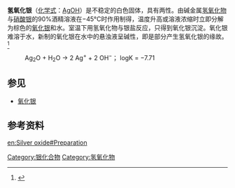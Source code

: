 {{chembox
| verifiedrevid = 
|   Name = 氢氧化银
|   ImageFile = [[File:Ag+.svg|33px]]  [[File:OH-.svg|33px]]
|   ImageName = 
|   OtherNames = 
|   IUPACName = 氢氧化银(I)
| Section1 = {{Chembox Identifiers
|   ChemSpiderID_Ref = {{chemspidercite|correct|chemspider}}
| ChemSpiderID = 
| PubChem = 
| InChI =
| InChIKey =
| SMILES = [Ag+].[OH-]
| StdInChI_Ref = {{stdinchicite|correct|chemspider}}
| StdInChI =
| StdInChIKey_Ref = {{stdinchicite|correct|chemspider}}
| StdInChIKey = 
| CASNo = 12673-77-7
| CASNo_Ref = {{cascite|correct|CAS}}
  }}
| Section2 = {{Chembox Properties
|   Formula = AgOH
|   MolarMass =
|   Appearance = 白色固体
|   Density = 
|   MeltingPt = （分解）
|   BoilingPt = 
|   Solubility = 难溶
|   Solvent =
|   SolubleOther = 
  }}
| Section7 = {{Chembox Hazards
|  EUHazardSymbol =
|  RPhrases =
|  SPhrases =
|  FlashPt = 
|  pKa = 
|  pKb = 
|  EUClass =
|  EUIndex = 
|  MainHazards = 
|  NFPA-H = 
|  NFPA-F = 
|  NFPA-R = 
|  NFPA-O = 
|  RSPhrases = 
|  Autoignition = 
|  ExploLimits = 
|  PEL = 
  }}
| Section8 = {{Chembox Related
|   Function = 
|   OtherFunctn = 
|   OtherAnions = [[氧化银|氧化银]]
|   OtherCations = [[氢氧化亚铜|氢氧化亚铜]]<BR>[[氢氧化铜|氢氧化铜]]
|   OtherCpds = 
  }}
}}
'''氢氧化银'''（[[化学式|化学式]]：[[银|Ag]][[氧|O]][[氢|H]]）是不稳定的白色固体，具有两性。由碱金属[[氢氧化物|氢氧化物]]与[[硝酸银|硝酸银]]的90%酒精溶液在−45°C时作用制得，温度升高或溶液浓缩时立即分解为棕色的[[氧化银|氧化银]]和水。室温下用氢氧化物与银盐反应，只得到氧化银沉淀。氧化银难溶于水，新制的氧化银在水中的悬浊液呈碱性，即是部分产生氢氧化银的缘故。<ref>{{cite journal en| doi = 10.3891/acta.chem.scand.14-0717 | author = Biedermann, George; Sillén, Lars Gunnar | title = Studies on the Hydrolysis of Metal Ions. Part 30. A Critical Survey of the Solubility Equilibria of Ag<sub>2</sub>O | year = 1960 | journal = Acta Chemica Scandinavica | volume = 14 | pages = 717}}</ref>

: Ag<sub>2</sub>O  +  H<sub>2</sub>O →  2 Ag<sup>+</sup>  +  2 OH<sup>−</sup>；  logK = −7.71

== 参见 ==

* [[氧化银|氧化银]]

== 参考资料 ==
{{Reflist|}}

{{氢氧化物}}

{{银化合物}}

[[Category:银化合物|Category:银化合物]]
[[Category:氢氧化物|Category:氢氧化物]]

[[en:Silver_oxide#Preparation|en:Silver oxide#Preparation]]